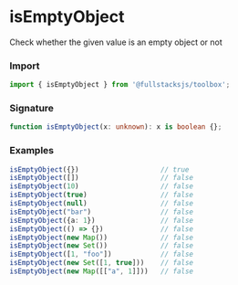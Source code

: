 # isEmptyObject

Check whether the given value is an empty object or not

### Import

```typescript copy
import { isEmptyObject } from '@fullstacksjs/toolbox';
```

### Signature

```typescript copy
function isEmptyObject(x: unknown): x is boolean {};
```

### Examples

```typescript copy
isEmptyObject({})                    // true
isEmptyObject([])                    // false
isEmptyObject(10)                    // false
isEmptyObject(true)                  // false
isEmptyObject(null)                  // false
isEmptyObject("bar")                 // false
isEmptyObject({a: 1})                // false
isEmptyObject(() => {})              // false
isEmptyObject(new Map())             // false
isEmptyObject(new Set())             // false
isEmptyObject([1, "foo"])            // false
isEmptyObject(new Set([1, true]))    // false
isEmptyObject(new Map([["a", 1]]))   // false
```
